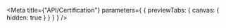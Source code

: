 
<Meta
  title={"API/Certification"}
  parameters={
    {
      previewTabs: {
        canvas: {
          hidden: true
        }
      }
    }
  }
/>

<D2CertificationPageIndex />
